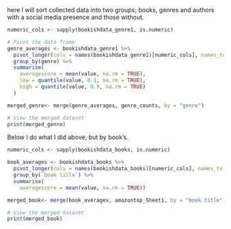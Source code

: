 here I will sort collected data into two groups; books, genres and authors with a social media presence and those without.
```r

numeric_cols <- sapply(bookishdata_genre1, is.numeric)

# Pivot the data frame
genre_averages <- bookishdata_genre1 %>%
  pivot_longer(cols = names(bookishdata_genre1)[numeric_cols], names_to = "genre", values_to = "value") %>%
  group_by(genre) %>%
  summarise(
    averagescore = mean(value, na.rm = TRUE),
    low = quantile(value, 0.1, na.rm = TRUE),
    high = quantile(value, 0.9, na.rm = TRUE)
  )
```

```r
merged_genre<- merge(genre_averages, genre_counts, by = "genre")

# View the merged dataset
print(merged_genre)
```
Below I do what I did above, but by book's.

```r
numeric_cols <- sapply(bookishdata_books, is.numeric)

book_averages <- bookishdata_books %>% 
  pivot_longer(cols = names(bookishdata_books)[numeric_cols], names_to = "book title", values_to = "value") %>%
  group_by(`book title`) %>%
  summarise(
    averagescore = mean(value, na.rm = TRUE))
```
```r
merged_book<- merge(book_averages, amazontop_Sheet1, by = "book title")

# View the merged dataset
print(merged_book)
```

